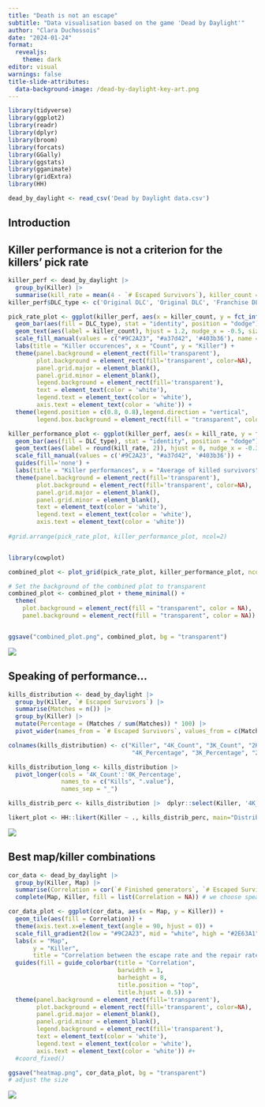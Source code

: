 ```yaml
---
title: "Death is not an escape"
subtitle: "Data visualisation based on the game 'Dead by Daylight'"
author: "Clara Duchossois"
date: "2024-01-24"
format: 
  revealjs: 
    theme: dark
editor: visual
warnings: false
title-slide-attributes:
  data-background-image: /dead-by-daylight-key-art.png
---
```


```r
library(tidyverse)
library(ggplot2)
library(readr)
library(dplyr)
library(broom)
library(forcats)
library(GGally)
library(ggstats)
library(gganimate)
library(gridExtra)
library(HH)

dead_by_daylight <- read_csv('Dead by Daylight data.csv')
```

## Introduction {background-image=/dbd-gallery-background.jpg}




## Killer performance is not a criterion for the killers' pick rate {background-image=/dbd-gallery-background.jpg}

```r
killer_perf <- dead_by_daylight |> 
  group_by(Killer) |> 
  summarise(kill_rate = mean(4 - `# Escaped Survivors`), killer_count = n(), .groups = 'drop')
killer_perf$DLC_type <- c('Original DLC', 'Original DLC', 'Franchise DLC', 'Franchise DLC', 'Original DLC', 'Original DLC', 'Franchise DLC', 'Original DLC', 'Franchise DLC', 'Franchise DLC', 'Original DLC', 'Base game', 'Base game', 'Original DLC', 'Franchise DLC', 'Franchise DLC', 'Base game', 'Original DLC', 'Franchise DLC', 'Original DLC', 'Franchise DLC', 'Original DLC', 'Base game', 'Original DLC', 'Original DLC', 'Base game')

pick_rate_plot <- ggplot(killer_perf, aes(x = killer_count, y = fct_infreq(Killer, killer_count))) +
  geom_bar(aes(fill = DLC_type), stat = "identity", position = "dodge") +
  geom_text(aes(label = killer_count), hjust = 1.2, nudge_x = -0.5, size = 2.7, colour = 'white') +
  scale_fill_manual(values = c("#9C2A23", "#a37d42", '#403b36'), name = 'Type of DLC', labels = c('Base game', 'Franchise DLC', 'Original DLC')) +
  labs(title = "Killer occurences", x = "Count", y = "Killer") +
  theme(panel.background = element_rect(fill='transparent'),
        plot.background = element_rect(fill='transparent', color=NA),
        panel.grid.major = element_blank(),
        panel.grid.minor = element_blank(),
        legend.background = element_rect(fill='transparent'),
        text = element_text(color = 'white'),
        legend.text = element_text(color = 'white'),
        axis.text = element_text(color = 'white')) +
  theme(legend.position = c(0.8, 0.8),legend.direction = "vertical",
        legend.box.background = element_rect(fill = "transparent", color = NA))

killer_performance_plot <- ggplot(killer_perf, aes(x = kill_rate, y = fct_infreq(Killer, kill_rate))) +
  geom_bar(aes(fill = DLC_type), stat = "identity", position = "dodge") +
  geom_text(aes(label = round(kill_rate, 2)), hjust = 0, nudge_x = -0.35, size = 2.7, colour = 'white') +
  scale_fill_manual(values = c('#9C2A23', "#a37d42", '#403b36')) +
  guides(fill='none') +
  labs(title = "Killer performances", x = "Average of killed survivors", y = '') +
  theme(panel.background = element_rect(fill='transparent'),
        plot.background = element_rect(fill='transparent', color=NA),
        panel.grid.major = element_blank(),
        panel.grid.minor = element_blank(),
        text = element_text(color = 'white'),
        legend.text = element_text(color = 'white'),
        axis.text = element_text(color = 'white'))
  
#grid.arrange(pick_rate_plot, killer_performance_plot, ncol=2)


library(cowplot)

combined_plot <- plot_grid(pick_rate_plot, killer_performance_plot, ncol = 2, align = "h")

# Set the background of the combined plot to transparent
combined_plot <- combined_plot + theme_minimal() +
  theme(
    plot.background = element_rect(fill = "transparent", color = NA),
    panel.background = element_rect(fill = "transparent", color = NA))


ggsave("combined_plot.png", combined_plot, bg = "transparent")


```

![](combined_plot.png)

## Speaking of performance... {background-image=/dbd-gallery-background.jpg}

```r
kills_distribution <- dead_by_daylight |> 
  group_by(Killer, `# Escaped Survivors`) |> 
  summarise(Matches = n()) |> 
  group_by(Killer) |> 
  mutate(Percentage = (Matches / sum(Matches)) * 100) |> 
  pivot_wider(names_from = `# Escaped Survivors`, values_from = c(Matches, Percentage))

colnames(kills_distribution) <- c("Killer", "4K_Count", "3K_Count", "2K_Count", "1K_Count", "0K_Count", 
                                   "4K_Percentage", "3K_Percentage", "2K_Percentage", "1K_Percentage", "0K_Percentage")

kills_distribution_long <- kills_distribution |> 
  pivot_longer(cols = '4K_Count':'0K_Percentage', 
               names_to = c("Kills", ".value"), 
               names_sep = "_")

kills_distrib_perc <- kills_distribution |>  dplyr::select(Killer, '4K_Percentage', '3K_Percentage', '2K_Percentage', '1K_Percentage', '0K_Percentage')

likert_plot <- HH::likert(Killer ~ ., kills_distrib_perc, main="Distributions of the kills per killer", ylab= '', as.percent=TRUE, positive.order=TRUE, rightAxis = FALSE, trellis.par.set(background = list(col="transparent")), auto.key = list(text=c("4 kills","3 kills", "2 kills", "1 kill", "0 kill")), col=c("#5e1914", "#9C2A23", "darkgray", "#2E63A1", "#243b5e"))
```

![](likert_plot.png)

## Best map/killer combinations {background-image=/dbd-gallery-background.jpg}

```r
cor_data <- dead_by_daylight |>
  group_by(Killer, Map) |>
  summarise(Correlation = cor(`# Finished generators`, `# Escaped Survivors`, method = "spearman"), .groups = 'drop') |> 
  complete(Map, Killer, fill = list(Correlation = NA)) # we choose spearman's correlation factor, as it more suited for ordinal data

cor_data_plot <- ggplot(cor_data, aes(x = Map, y = Killer)) +
  geom_tile(aes(fill = Correlation)) +
  theme(axis.text.x=element_text(angle = 90, hjust = 0)) +
  scale_fill_gradient2(low = "#9C2A23", mid = "white", high = "#2E63A1", midpoint = 0, na.value = '#6D6D6D') +
  labs(x = "Map",
       y = "Killer",
       title = "Correlation between the escape rate and the repair rate\nper killer and per map") +
  guides(fill = guide_colorbar(title = "Correlation", 
                               barwidth = 1, 
                               barheight = 8,
                               title.position = "top",
                               title.hjust = 0.5)) +
  theme(panel.background = element_rect(fill='transparent'),
        plot.background = element_rect(fill='transparent', color=NA),
        panel.grid.major = element_blank(),
        panel.grid.minor = element_blank(),
        legend.background = element_rect(fill='transparent'),
        text = element_text(color = 'white'),
        legend.text = element_text(color = 'white'),
        axis.text = element_text(color = 'white')) #+
  #coord_fixed()

ggsave("heatmap.png", cor_data_plot, bg = "transparent")
# adjust the size
```

![](heatmap.png)